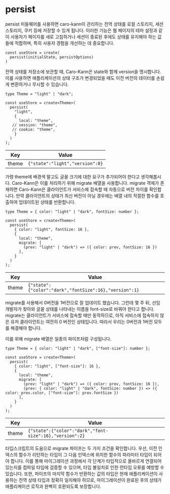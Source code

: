 # persist

persist 미들웨어를 사용하면 caro-kann이 관리하는 전역 상태를 로컬 스토리지, 세션 스토리지, 쿠키 등에 저장할 수 있게 됩니다. 이러한 기능은 웹 페이지의 테마 설정과 같이 사용자가 페이지를 새로 고침하거나 세션이 종료된 후에도 상태를 유지해야 하는 값들에 적합하며, 특히 사용자 경험을 개선하는 데 중요합니다.


```tsx copy showLineNumbers
const useStore = create(
  persist(initialState, persistOptions)
)
```

전역 상태를 저장소에 보관할 때, Caro-Kann은 state와 함께 version을 명시합니다. 이를 사용하면 애플리케이션의 상태 구조가 변경되었을 때도 이전 버전의 데이터를 손쉽게 변환하거나 무시할 수 있습니다.

```tsx copy showLineNumbers
type Theme = "light" | "dark";
 
const useStore = create<Theme>(
  persist(
    "light",
    {
      local: "theme",
   // session: "theme",
   // cookie: "theme",
    }
  )
);
```

| Key   | Value                          |
|-------|--------------------------------|
| theme | `{"state":"light","version":0}`  |


가령 theme에 배경색 말고도 글꼴 크기에 대한 요구가 추가되어야 한다고 생각해봅시다. Caro-Kann은 이를 처리하기 위해 migrate 배열을 사용합니다. migrate 객체가 존재하면 Caro-Kann은 클라이언트가 서비스에 접속할 때 자동으로 버전 차이를 확인합니다. 만약 클라이언트의 상태가 최신 버전이 아닐 경우에는 배열 내의 적절한 함수를 호출하여 업데이트된 상태를 반환합니다.

```tsx copy showLineNumbers
type Theme = { color: "light" | "dark", fontSize: number };
 
const useStore = create<Theme>(
  persist(
    { color: "light", fontSize: 16 },
    {
      local: "theme",
      migrate: [
        (prev: "light" | "dark") => ({ color: prev, fontSize: 16 })
      ],
    }
  )
);
```
| Key   | Value                                                |
|-------|------------------------------------------------------|
| theme | `{"state":{"color":"dark","fontSize":16},"version":1}` |

migrate를 사용해서 0버전을 1버전으로 잘 업데이트 했습니다. 그런데 몇 주 뒤, 선임 개발자가 찾아와 글꼴 상태를 나타내는 이름을 font-size로 바꿔야 한다고 합니다. migrate는 클라이언트가 서비스에 접속할 때만 동작하므로, 아직 서비스에 접속하지 않은 유저 클라이언트는 여전히 0 버전인 상태입니다. 따라서 우리는 0버전과 1버전 모두를 해결해야 합니다.

이를 위해 migrate 배열은 일종의 파이프처럼 구성됩니다.

```tsx copy showLineNumbers
type Theme = { color: "light" | "dark", ["font-size"]: number };

const useStore = create<Theme>(
  persist(
    { color: "light", ["font-size"]: 16 },
    {
      local: "theme",
      migrate: [
        (prev: "light" | "dark") => ({ color: prev, fontSize: 16 }),
        (prev: { color: "light" | "dark", fontSize: number }) => ({ color: prev.color, ["font-size"]: prev.fontSize })
      ],
    }
  )
);
```
| Key   | Value                                                 |
|-------|-------------------------------------------------------|
| theme | `{"state":{"color":"dark","font-size":16},"version":2}` |

타입스크립트의 도움으로 migrate 파이프는 두 가지 조건을 확인합니다. 우선, 이전 인덱스의 함수가 리턴하는 타입이 그 다음 인덱스에 위치한 함수의 파라미터 타입이 되어야 합니다. 이를 통해 마이그레이션 과정에서 각 단계가 타입적으로 올바르게 연결되어 있는지를 컴파일 타임에 검증할 수 있으며, 타입 불일치로 인한 런타임 오류를 예방할 수 있습니다. 또한, 파이프의 마지막 함수가 반환하는 값의 타입은 현재 애플리케이션이 사용하는 전역 상태 타입과 정확히 일치해야 하므로, 마이그레이션이 완료된 후의 상태가 애플리케이션 로직과 완벽히 호환되도록 보장합니다.